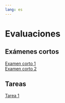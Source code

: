 ```yaml
---
lang: es
---
```


# Evaluaciones {.unnumbered}

## Exámenes cortos {.unnumbered}
[Examen corto 1](examen_corto-01.qmd)  
[Examen corto 2](examen_corto-02.qmd)  

## Tareas {.unnumbered}
[Tarea 1](tarea-01.qmd) 